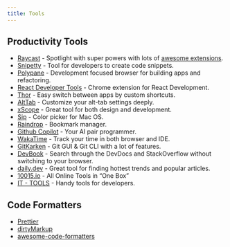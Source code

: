 ```yaml
---
title: Tools
---
```


## Productivity Tools

- [Raycast](https://www.raycast.com/) - Spotlight with super powers with lots of [awesome extensions](https://www.raycast.com/store).
- [Snipetty](https://wojciechkulik.pl/snippety) - Tool for developers to create code snippets.
- [Polypane](https://polypane.app/) - Development focused browser for building apps and refactoring.
- [React Developer Tools](https://chrome.google.com/webstore/detail/react-developer-tools/fmkadmapgofadopljbjfkapdkoienihi?hl=en) - Chrome extension for React Development.
- [Thor](https://github.com/gbammc/Thor) - Easy switch between apps by custom shortcuts.
- [AltTab](https://alt-tab-macos.netlify.app/) - Customize your alt-tab settings deeply.
- [xScope](https://xscopeapp.com/) - Great tool for both design and development.
- [Sip](https://sipapp.io/) - Color picker for Mac OS.
- [Raindrop](https://raindrop.io/) - Bookmark manager.
- [Github Copilot](https://copilot.github.com/) - Your AI pair programmer.
- [WakaTime](https://wakatime.com/) - Track your time in both browser and IDE.
- [GitKarken](https://www.gitkraken.com/) - Git GUI & Git CLI with a lot of features.
- [DevBook](https://usedevbook.com/) - Search through the DevDocs and StackOverflow without switching to your browser.
- [daily.dev](https://daily.dev/) - Great tool for finding hottest trends and popular articles.
- [10015.io](https://www.10015.io/) - All Online Tools in “One Box”
- [IT - TOOLS](https://it-tools.tech/) - Handy tools for developers.

## Code Formatters

- [Prettier](https://prettier.io/)
- [dirtyMarkup](https://www.10bestdesign.com/dirtymarkup/)
- [awesome-code-formatters](https://github.com/rishirdua/awesome-code-formatters)
